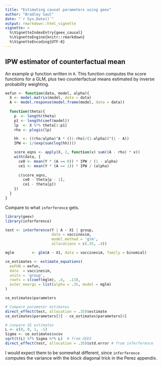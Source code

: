 ```yaml
---
title: "Estimating causal parameters using geex"
author: "Bradley Saul"
date: "`r Sys.Date()`"
output: rmarkdown::html_vignette
vignette: >
  %\VignetteIndexEntry{geex_causal}
  %\VignetteEngine{knitr::rmarkdown}
  %\VignetteEncoding{UTF-8}
---
```


## IPW estimator of counterfactual mean

An example $\psi$ function written in `R`. This function computes the score functions for a GLM, plus two counterfactual means estimated by inverse probability weighting.

```r
eefun <- function(data, model, alpha){
  X <- model.matrix(model, data = data)
  A <- model.response(model.frame(model, data = data))
  
  function(theta){
    p  <- length(theta)
    p1 <- length(coef(model))
    lp  <- X %*% theta[1:p1]
    rho <- plogis(lp)

    hh  <- ((rho/alpha)^A * ((1-rho)/(1-alpha))^(1 - A)) 
    IPW <- 1/(exp(sum(log(hh))))

    score_eqns <- apply(X, 2, function(x) sum((A - rho) * x))
    with(data, {
      ce0 <- mean(Y * (A == 0)) * IPW / (1 - alpha)
      ce1 <- mean(Y * (A == 1)) * IPW / (alpha)
      
      c(score_eqns,
        ce0 - theta[p - 1],
        ce1 - theta[p])
    })
  }
}
```

Compare to what `inferference` gets.

```r
library(geex)
library(inferference)

test <- interference(Y | A ~ X1 | group, 
                     data = vaccinesim,
                     model_method = 'glm',
                     allocations = c(.35, .4))

mglm        <- glm(A ~ X1, data = vaccinesim, family = binomial)

ce_estimates <- estimate_equations(
  eeFUN = eefun,
  data  = vaccinesim,
  units = 'group',
  roots = c(coef(mglm), .4,  .13),
  outer_eeargs = list(alpha = .35, model = mglm)
)

ce_estimates$parameters

# Compare parameter estimates
direct_effect(test, allocation = .35)$estimate
ce_estimates$parameters[3] - ce_estimates$parameters[4]

# conpare SE estimates
L <- c(0, 0, 1, -1)
Sigma <- ce_estimates$vcov
sqrt(t(L) %*% Sigma %*% L)  # from GEEX
direct_effect(test, allocation = .35)$std.error # from inferference
```


I would expect them to be somewhat different, since `inferference` computes the variance with the block diagonal trick in the Perez appendix.
